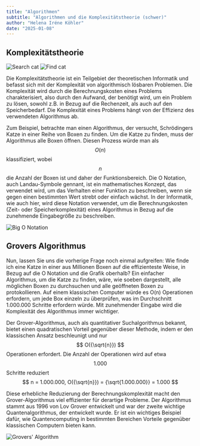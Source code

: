 ```yaml
---
title: "Algorithmen"
subtitle: "Algorithmen und die Komplexitätstheorie (schwer)"
author: "Helena Iréne Köhler"
date: "2025-01-08"
---
```


## Komplexitätstheorie

![Search cat](/posts/assets/entries/algorithms/search_cat.png)
![Find cat](/posts/assets/entries/algorithms/find_cat.png)

Die Komplexitätstheorie ist ein Teilgebiet der theoretischen Informatik und befasst sich mit der Komplexität von algorithmisch lösbaren Problemen. Die Komplexität wird durch die Berechnungskosten eines Problems charakterisiert, also durch den Aufwand, der benötigt wird, um ein Problem zu lösen, sowohl z.B. in Bezug auf die Rechenzeit, als auch auf den Speicherbedarf. Die Komplexität eines Problems hängt von der Effizienz des verwendeten Algorithmus ab.

Zum Beispiel, betrachte man einen Algorithmus, der versucht, Schrödingers Katze in einer Reihe von Boxen zu finden. Um die Katze zu finden, muss der Algorithmus alle Boxen öffnen. Diesen Prozess würde man als $$ O(n) $$ klassifiziert, wobei $$ n $$ die Anzahl der Boxen ist und daher der Funktionsbereich. Die O Notation, auch Landau-Symbole gennant, ist ein mathematisches Konzept, das verwendet wird, um das Verhalten einer Funktion zu beschreiben, wenn sie gegen einen bestimmten Wert strebt oder einfach wächst. In der Informatik, wie auch hier, wird diese Notation verwendet, um die Berechnungskosten (Zeit- oder Speicherkomplexität) eines Algorithmus in Bezug auf die zunehmende Eingabegröße zu beschreiben.

![Big O Notation](/posts/assets/entries/algorithms/bigo.png)

## Grovers Algorithmus

Nun, lassen Sie uns die vorherige Frage noch einmal aufgreifen: Wie finde ich eine Katze in einer aus Millionen Boxen auf die effizienteste Weise, in Bezug auf die O Notation und die Grafik oberhalb? Ein einfacher Algorithmus, um die Katze zu finden, wäre, wie soeben dargestellt, alle möglichen Boxen zu durchsuchen und alle geöffneten Boxen zu protokollieren. Auf einem klassischen Computer würde es O(n) Operationen erfordern, um jede Box einzeln zu überprüfen, was im Durchschnitt 1.000.000 Schritte erfordern würde. Mit zunehmender Eingabe wird die Komplexität des Algorithmus immer wichtiger.

Der Grover-Algorithmus, auch als quantitativer Suchalgorithmus bekannt, bietet einen quadratischen Vorteil gegenüber dieser Methode, indem er den klassischen Ansatz beschleunigt und nur $$ O({\sqrt{n}}) $$ Operationen erfordert. Die Anzahl der Operationen wird auf etwa $$ 1.000 $$ Schritte reduziert 
$$ 
n = 1.000.000, O({\sqrt{n}}) = {\sqrt{1.000.000}} = 1.000 
$$

Diese erhebliche Reduzierung der Berechnungskomplexität macht den Grover-Algorithmus viel effizienter für derartige Probleme. Der Algorithmus stammt aus 1996 von Lov Grover entwickelt und war der zweite wichtige Quantenalgorithmus, der entwickelt wurde. Er ist ein wichtiges Beispiel dafür, wie Quantencomputing in bestimmten Bereichen Vorteile gegenüber klassischen Computern bieten kann.

![Grovers' Algorithm](/posts/assets/entries/algorithms/grover.png)
